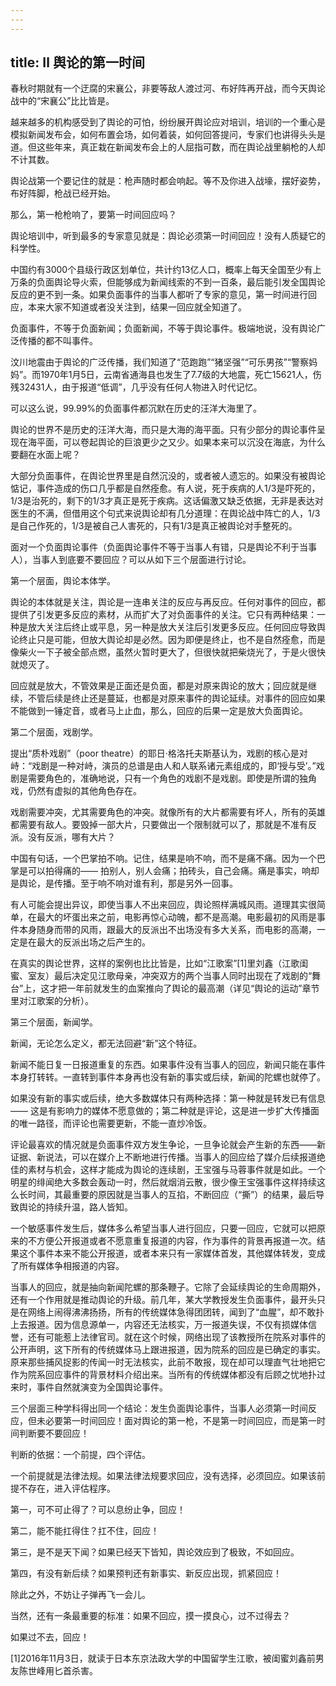 ```yaml
---
---
---
```

title: Ⅱ 舆论的第一时间
---

春秋时期就有一个迂腐的宋襄公，非要等敌人渡过河、布好阵再开战，而今天舆论战中的“宋襄公”比比皆是。

越来越多的机构感受到了舆论的可怕，纷纷展开舆论应对培训，培训的一个重心是模拟新闻发布会，如何布置会场，如何着装，如何回答提问，专家们也讲得头头是道。但这些年来，真正栽在新闻发布会上的人屈指可数，而在舆论战里躺枪的人却不计其数。

舆论战第一个要记住的就是：枪声随时都会响起。等不及你进入战壕，摆好姿势，布好阵脚，枪战已经开始。

那么，第一枪枪响了，要第一时间回应吗？

舆论培训中，听到最多的专家意见就是：舆论必须第一时间回应！没有人质疑它的科学性。

中国约有3000个县级行政区划单位，共计约13亿人口，概率上每天全国至少有上万条的负面舆论导火索，但能够成为新闻线索的不到一百条，最后能引发全国舆论反应的更不到一条。如果负面事件的当事人都听了专家的意见，第一时间进行回应，本来大家不知道或者没关注到，结果一回应就全知道了。

负面事件，不等于负面新闻；负面新闻，不等于舆论事件。极端地说，没有舆论广泛传播的都不叫事件。

汶川地震由于舆论的广泛传播，我们知道了“范跑跑”“猪坚强”“可乐男孩”“警察妈妈”。而1970年1月5日，云南省通海县也发生了7.7级的大地震，死亡15621人，伤残32431人，由于报道“低调”，几乎没有任何人物进入时代记忆。

可以这么说，99.99%的负面事件都沉默在历史的汪洋大海里了。

舆论的世界不是历史的汪洋大海，而只是大海的海平面。只有少部分的舆论事件呈现在海平面，可以卷起舆论的巨浪更少之又少。如果本来可以沉没在海底，为什么要翻在水面上呢？

大部分负面事件，在舆论世界里是自然沉没的，或者被人遗忘的。如果没有被舆论惦记，事件造成的伤口几乎都是自然痊愈。有人说，死于疾病的人1/3是吓死的，1/3是治死的，剩下的1/3才真正是死于疾病。这话偏激又缺乏依据，无非是表达对医生的不满，但借用这个句式来说舆论却有几分道理：在舆论战中阵亡的人，1/3是自己作死的，1/3是被自己人害死的，只有1/3是真正被舆论对手整死的。

面对一个负面舆论事件（负面舆论事件不等于当事人有错，只是舆论不利于当事人），当事人到底要不要回应？可以从如下三个层面进行讨论。

第一个层面，舆论本体学。

舆论的本体就是关注，舆论是一连串关注的反应与再反应。任何对事件的回应，都提供了引发更多反应的素材，从而扩大了对负面事件的关注。它只有两种结果：一种是放大关注后终止或平息，另一种是放大关注后引发更多反应。任何回应导致舆论终止只是可能，但放大舆论却是必然。因为即便是终止，也不是自然痊愈，而是像柴火一下子被全部点燃，虽然火暂时更大了，但很快就把柴烧光了，于是火很快就熄灭了。

回应就是放大，不管效果是正面还是负面，都是对原来舆论的放大；回应就是继续，不管后续是终止还是蔓延，也都是对原来事件的舆论延续。对事件的回应如果不能做到一锤定音，或者马上止血，那么，回应的后果一定是放大负面舆论。

第二个层面，戏剧学。

提出“质朴戏剧”（poor theatre）的耶日·格洛托夫斯基认为，戏剧的核心是对峙：“戏剧是一种对峙，演员的总谱是由人和人联系诸元素组成的，即‘授与受’。”戏剧是需要角色的，准确地说，只有一个角色的戏剧不是戏剧。即使是所谓的独角戏，仍然有虚拟的其他角色存在。

戏剧需要冲突，尤其需要角色的冲突。就像所有的大片都需要有坏人，所有的英雄都需要有敌人。要毁掉一部大片，只要做出一个限制就可以了，那就是不准有反派。没有反派，哪有大片？

中国有句话，一个巴掌拍不响。记住，结果是响不响，而不是痛不痛。因为一个巴掌是可以拍得痛的—— 拍别人，别人会痛；拍砖头，自己会痛。痛是事实，响却是舆论，是传播。至于响不响对谁有利，那是另外一回事。

有人可能会提出异议，即使当事人不出来回应，舆论照样满城风雨。道理其实很简单，在最大的坏蛋出来之前，电影再惊心动魄，都不是高潮。电影最初的风雨是事件本身随身而带的风雨，跟最大的反派出不出场没有多大关系，而电影的高潮，一定是在最大的反派出场之后产生的。

在真实的舆论世界，这样的案例也比比皆是，比如“江歌案”[1]里刘鑫（江歌闺蜜、室友）最后决定见江歌母亲，冲突双方的两个当事人同时出现在了戏剧的“舞台”上，这才把一年前就发生的血案推向了舆论的最高潮（详见“舆论的运动”章节里对江歌案的分析）。

第三个层面，新闻学。

新闻，无论怎么定义，都无法回避“新”这个特征。

新闻不能日复一日报道重复的东西。如果事件没有当事人的回应，新闻只能在事件本身打转转。一直转到事件本身再也没有新的事实或后续，新闻的陀螺也就停了。

如果没有新的事实或后续，绝大多数媒体只有两种选择：第一种就是转发已有信息—— 这是有影响力的媒体不愿意做的；第二种就是评论，这是进一步扩大传播面的唯一路径，而评论也需要更新，不能一直炒冷饭。

评论最喜欢的情况就是负面事件双方发生争论，一旦争论就会产生新的东西——新证据、新说法，可以在媒介上不断地进行传播。当事人的回应给了媒介后续报道绝佳的素材与机会，这样才能成为舆论的连续剧，王宝强与马蓉事件就是如此。一个明星的绯闻绝大多数会轰动一时，然后就烟消云散，很少像王宝强事件这样持续这么长时间，其最重要的原因就是当事人的互掐，不断回应（“撕”）的结果，最后导致舆论的持续升温，路人皆知。

一个敏感事件发生后，媒体多么希望当事人进行回应，只要一回应，它就可以把原来的不方便公开报道或者不愿意重复报道的内容，作为事件的背景再报道一次。结果这个事件本来不能公开报道，或者本来只有一家媒体首发，其他媒体转发，变成了所有媒体争相报道的内容。

当事人的回应，就是抽向新闻陀螺的那条鞭子。它除了会延续舆论的生命周期外，还有一个作用就是推动舆论的升级。前几年，某大学教授发生负面事件，最开头只是在网络上闹得沸沸扬扬，所有的传统媒体急得团团转，闻到了“血腥”，却不敢扑上去报道。因为信息源单一，内容还无法核实，万一报道失误，不仅有损媒体信誉，还有可能惹上法律官司。就在这个时候，网络出现了该教授所在院系对事件的公开声明，这下所有的传统媒体马上跟进报道，因为院系的回应是已确定的事实。原来那些捕风捉影的传闻一时无法核实，此前不敢报，现在却可以理直气壮地把它作为院系回应事件的背景材料介绍出来。当所有的传统媒体都没有后顾之忧地扑过来时，事件自然就演变为全国舆论事件。

三个层面三种学科得出同一个结论：发生负面舆论事件，当事人必须第一时间反应，但未必要第一时间回应！面对舆论的第一枪，不是第一时间回应，而是第一时间判断要不要回应！

判断的依据：一个前提，四个评估。

一个前提就是法律法规。如果法律法规要求回应，没有选择，必须回应。如果该前提不存在，进入评估程序。

第一，可不可止得了？可以息纷止争，回应！

第二，能不能扛得住？扛不住，回应！

第三，是不是天下闻？如果已经天下皆知，舆论效应到了极致，不如回应。

第四，有没有新后续？如果预判还有新事实、新反应出现，抓紧回应！

除此之外，不妨让子弹再飞一会儿。

当然，还有一条最重要的标准：如果不回应，摸一摸良心，过不过得去？

如果过不去，回应！

[1]2016年11月3日，就读于日本东京法政大学的中国留学生江歌，被闺蜜刘鑫前男友陈世峰用匕首杀害。